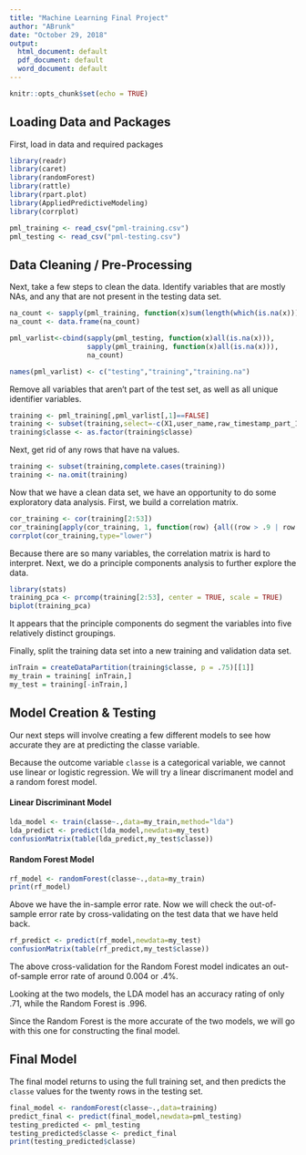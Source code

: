 ---
title: "Machine Learning Final Project"
author: "ABrunk"
date: "October 29, 2018"
output:
  html_document: default
  pdf_document: default
  word_document: default
---

```{r setup, include=FALSE}
knitr::opts_chunk$set(echo = TRUE)
```

## Loading Data and Packages

First, load in data and required packages

```{r message=FALSE,warning=FALSE}
library(readr)
library(caret)
library(randomForest)
library(rattle)
library(rpart.plot)
library(AppliedPredictiveModeling)
library(corrplot)

pml_training <- read_csv("pml-training.csv")
pml_testing <- read_csv("pml-testing.csv")
```

## Data Cleaning / Pre-Processing

Next, take a few steps to clean the data.  Identify variables that are mostly NAs, and any that are not present in the testing data set.

```{r message=FALSE,warning=FALSE}
na_count <- sapply(pml_training, function(x)sum(length(which(is.na(x)))))
na_count <- data.frame(na_count)

pml_varlist<-cbind(sapply(pml_testing, function(x)all(is.na(x))),
                   sapply(pml_training, function(x)all(is.na(x))),
                   na_count)

names(pml_varlist) <- c("testing","training","training.na")
```

Remove all variables that aren't part of the test set, as well as all unique identifier variables.

```{r message=FALSE,warning=FALSE}
training <- pml_training[,pml_varlist[,1]==FALSE]
training <- subset(training,select=-c(X1,user_name,raw_timestamp_part_1,raw_timestamp_part_2,cvtd_timestamp,new_window))
training$classe <- as.factor(training$classe)
```

Next, get rid of any rows that have na values.

```{r message=FALSE,warning=FALSE}
training <- subset(training,complete.cases(training))
training <- na.omit(training)
```

Now that we have a clean data set, we have an opportunity to do some exploratory data analysis.  First, we build a correlation matrix.

```{r message=FALSE,warning=FALSE}
cor_training <- cor(training[2:53])
cor_training[apply(cor_training, 1, function(row) {all((row > .9 | row < -.9) & row != 1)}),]
corrplot(cor_training,type="lower")
```

Because there are so many variables, the correlation matrix is hard to interpret.  Next, we do a principle components analysis to further explore the data.

```{r message=FALSE,warning=FALSE}
library(stats)
training_pca <- prcomp(training[2:53], center = TRUE, scale = TRUE) 
biplot(training_pca)
```

It appears that the principle components do segment the variables into five relatively distinct groupings.

Finally, split the training data set into a new training and validation data set.

```{r message=FALSE,warning=FALSE}
inTrain = createDataPartition(training$classe, p = .75)[[1]]
my_train = training[ inTrain,]
my_test = training[-inTrain,]
```

## Model Creation & Testing

Our next steps will involve creating a few different models to see how accurate they are at predicting the classe variable.

Because the outcome variable `classe` is a categorical variable, we cannot use linear or logistic regression.  We will try a linear discrimanent model and a random forest model.

#### Linear Discriminant Model

```{r message=FALSE,warning=FALSE}
lda_model <- train(classe~.,data=my_train,method="lda")
lda_predict <- predict(lda_model,newdata=my_test)
confusionMatrix(table(lda_predict,my_test$classe))
```

#### Random Forest Model

```{r message=FALSE,warning=FALSE}
rf_model <- randomForest(classe~.,data=my_train)
print(rf_model)
```

Above we have the in-sample error rate.  Now we will check the out-of-sample error rate by cross-validating on the test data that we have held back.

```{r message=FALSE,warning=FALSE}
rf_predict <- predict(rf_model,newdata=my_test)
confusionMatrix(table(rf_predict,my_test$classe))
```

The above cross-validation for the Random Forest model indicates an out-of-sample error rate of around 0.004 or .4%.

Looking at the two models, the LDA model has an accuracy rating of only .71, while the Random Forest is .996.   

Since the Random Forest is the more accurate of the two models, we will go with this one for constructing the final model. 

## Final Model

The final model returns to using the full training set, and then predicts the `classe` values for the twenty rows in the testing set.

```{r message=FALSE,warning=FALSE}
final_model <- randomForest(classe~.,data=training)
predict_final <- predict(final_model,newdata=pml_testing)
testing_predicted <- pml_testing
testing_predicted$classe <- predict_final
print(testing_predicted$classe)
```
